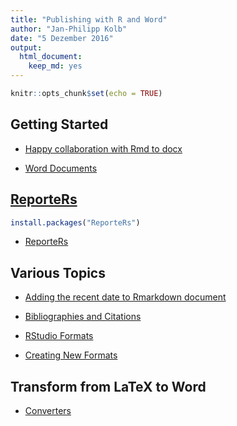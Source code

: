 ```yaml
---
title: "Publishing with R and Word"
author: "Jan-Philipp Kolb"
date: "5 Dezember 2016"
output: 
  html_document: 
    keep_md: yes
---
```


```r
knitr::opts_chunk$set(echo = TRUE)
```

## Getting Started

- [Happy collaboration with Rmd to docx](http://rmarkdown.rstudio.com/articles_docx.html)

- [Word Documents](http://rmarkdown.rstudio.com/word_document_format.html#style_reference)

## [ReporteRs](https://davidgohel.github.io/ReporteRs/index.html)

```r
install.packages("ReporteRs")
```

- [ReporteRs](http://www.graphdoctor.com/archives/3)


## Various Topics

- [Adding the recent date to Rmarkdown document](http://stackoverflow.com/questions/23449319/yaml-current-date-in-rmarkdown)

- [Bibliographies and Citations](http://rmarkdown.rstudio.com/authoring_bibliographies_and_citations.html)

- [RStudio Formats](http://rmarkdown.rstudio.com/formats.html)

- [Creating New Formats](http://rmarkdown.rstudio.com/developer_custom_formats.html)

## Transform from LaTeX to Word

- [Converters](http://www.tug.org/utilities/texconv/textopc.html)
